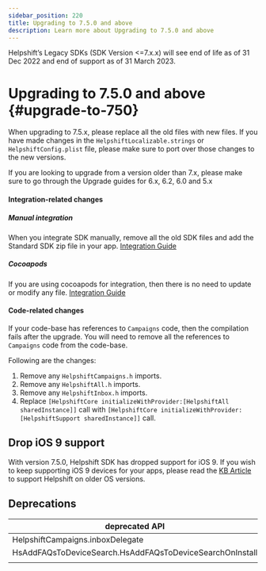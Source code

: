 ```yaml
---
sidebar_position: 220
title: Upgrading to 7.5.0 and above
description: Learn more about Upgrading to 7.5.0 and above
---
```





<Admonition type="danger" title="Important">

Helpshift’s Legacy SDKs (SDK Version <=7.x.x) will see end of life as of 31 Dec 2022 and end of support as of 31 March 2023.

</Admonition>


# Upgrading to 7.5.0 and above {#upgrade-to-750}



<Admonition type="danger" title="Important">

When upgrading to 7.5.x, please replace all the old files with new files. If you have made changes in the `HelpshiftLocalizable.strings` or `HelpshiftConfig.plist` file, please make sure to port over those changes to the new versions.

If you are looking to upgrade from a version older than 7.x, please make sure to go through the Upgrade guides for 6.x, 6.2, 6.0 and 5.x

</Admonition>


#### Integration-related changes

##### Manual integration

When you integrate SDK manually, remove all the old SDK files and add the Standard SDK zip file in your app.
[Integration Guide](/ios/getting-started#manual-integration)

##### Cocoapods

If you are using cocoapods for integration, then there is no need to update or modify any file.
[Integration Guide](/ios/getting-started#cocoapods)


#### Code-related changes

If your code-base has references to `Campaigns` code, then the compilation fails after the upgrade. You will need to remove all the references to `Campaigns` code from the code-base.

Following are the changes:

1. Remove any `HelpshiftCampaigns.h` imports.
2. Remove any `HelpshiftAll.h` imports.
3. Remove any `HelpshiftInbox.h` imports.
4. Replace `[HelpshiftCore initializeWithProvider:[HelpshiftAll sharedInstance]]` call with `[HelpshiftCore initializeWithProvider:[HelpshiftSupport sharedInstance]]` call.

## Drop iOS 9 support

With version 7.5.0, Helpshift SDK has dropped support for iOS 9. If you wish to keep supporting iOS 9 devices for your apps, please read the [KB Article](https://support.helpshift.com/kb/article/what-are-the-minimum-ios-versions-supported-by-helpshift/) to support Helpshift on older OS versions.

## Deprecations

| deprecated API | New API |
|----------------|---------|
| HelpshiftCampaigns.inboxDelegate | HelpshiftInbox.delegate |
| HsAddFAQsToDeviceSearch.HsAddFAQsToDeviceSearchOnInstall | HsAddFAQsToDeviceSearch.AfterViewingFAQs |
| | |

